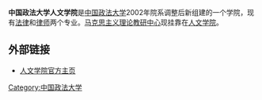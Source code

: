'''中国政法大学人文学院'''是[[中国政法大学|中国政法大学]]2002年院系调整后新组建的一个学院，现有[[法律|法律]]和[[律师|律师]]两个专业。[[马克思主义理论教研中心|马克思主义理论教研中心]]现挂靠在[[人文学院|人文学院]]。

==外部链接==
* [http://rwxy.cupl.edu.cn 人文学院官方主页]{{Wayback|url=http://rwxy.cupl.edu.cn/ |date=20200417113630 }}

{{北京教育小作品}}

[[Category:中国政法大学|Category:中国政法大学]]